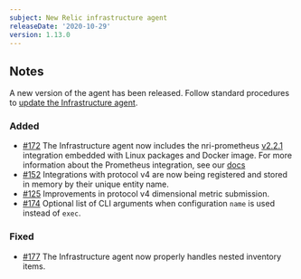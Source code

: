 ```yaml
---
subject: New Relic infrastructure agent
releaseDate: '2020-10-29'
version: 1.13.0
---
```


## Notes

A new version of the agent has been released. Follow standard procedures to [update the Infrastructure agent](https://docs.newrelic.com/docs/infrastructure/install-configure-manage-infrastructure/update-or-uninstall/update-infrastructure-agent).

### Added

* [#172](https://github.com/newrelic/infrastructure-agent/issues/172) The Infrastructure agent now includes the nri-prometheus [v2.2.1](https://github.com/newrelic/nri-prometheus/releases/tag/v2.2.1) integration embedded with Linux packages and Docker image. For more information about the Prometheus integration, see our [docs](https://docs.newrelic.com/docs/integrations/prometheus-integrations/get-started/send-prometheus-metric-data-new-relic)
* [#152](https://github.com/newrelic/infrastructure-agent/issues/152) Integrations with protocol v4 are now being registered and stored in memory by their unique entity name.
* [#125](https://github.com/newrelic/infrastructure-agent/issues/125) Improvements in protocol v4 dimensional metric submission.
* [#174](https://github.com/newrelic/infrastructure-agent/pull/174) Optional list of CLI arguments when configuration `name` is used instead of `exec`.

### Fixed

* [#177](https://github.com/newrelic/infrastructure-agent/issues/177) The Infrastructure agent now properly handles nested inventory items.
